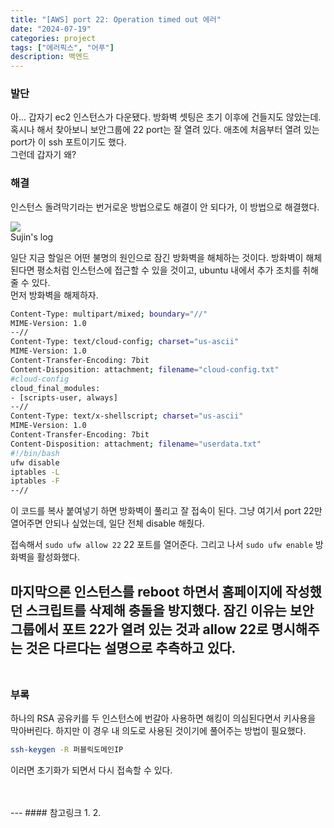 ```yaml
---
title: "[AWS] port 22: Operation timed out 에러"
date: "2024-07-19"
categories: project
tags: ["에러픽스", "어푸"]
description: 백엔드
---
```


### 발단
아... 갑자기 ec2 인스턴스가 다운됐다. 방화벽 셋팅은 초기 이후에 건들지도 않았는데.
혹시나 해서 찾아보니 보안그룹에 22 port는 잘 열려 있다. 애초에 처음부터 열려 있는 port가 이 ssh 포트이기도 했다.  
그런데 갑자기 왜?

### 해결
인스턴스 돌려막기라는 번거로운 방법으로도 해결이 안 되다가, 이 방법으로 해결했다.

<Img src='/images/에러/ec2.png' />
<figcaption>Sujin's log</figcaption>

일단 지금 할일은 어떤 불명의 원인으로 잠긴 방화벽을 해체하는 것이다. 방화벽이 해체된다면 평소처럼 인스턴스에 접근할 수 있을 것이고, ubuntu 내에서 추가 조치를 취해줄 수 있다.  
먼저 방화벽을 해제하자.

```sh
Content-Type: multipart/mixed; boundary="//"
MIME-Version: 1.0
--//
Content-Type: text/cloud-config; charset="us-ascii"
MIME-Version: 1.0
Content-Transfer-Encoding: 7bit
Content-Disposition: attachment; filename="cloud-config.txt"
#cloud-config
cloud_final_modules:
- [scripts-user, always]
--//
Content-Type: text/x-shellscript; charset="us-ascii"
MIME-Version: 1.0
Content-Transfer-Encoding: 7bit
Content-Disposition: attachment; filename="userdata.txt"
#!/bin/bash
ufw disable
iptables -L
iptables -F
--//
```

이 코드를 복사 붙여넣기 하면 방화벽이 풀리고 잘 접속이 된다. 그냥 여기서 port 22만 열어주면 안되나 싶었는데, 일단 전체 disable 해줬다.  

접속해서 `sudo ufw allow 22` 22 포트를 열어준다. 그리고 나서 `sudo ufw enable` 방화벽을 활성화했다.  

마지막으론 인스턴스를 reboot 하면서 홈페이지에 작성했던 스크립트를 삭제해 충돌을 방지했다. 잠긴 이유는 보안그룹에서 포트 22가 열려 있는 것과 allow 22로 명시해주는 것은 다르다는 설명으로 추측하고 있다.
<br/>
<br/>
---
### 부록
하나의 RSA 공유키를 두 인스턴스에 번갈아 사용하면 해킹이 의심된다면서 키사용을 막아버린다. 하지만 이 경우 내 의도로 사용된 것이기에 풀어주는 방법이 필요했다.

```sh
ssh-keygen -R 퍼블릭도메인IP
```
이러면 초기화가 되면서 다시 접속할 수 있다.

<br/>
<br/>
---
#### 참고링크
1. <Lnk text="Operation timed out 에러" href='https://suucong.tistory.com/61' />
2. <Lnk text='SSH 접속시 RSA 공유키 충돌 문제 해결' href='https://www.postype.com/@cpuu/post/30065' />

